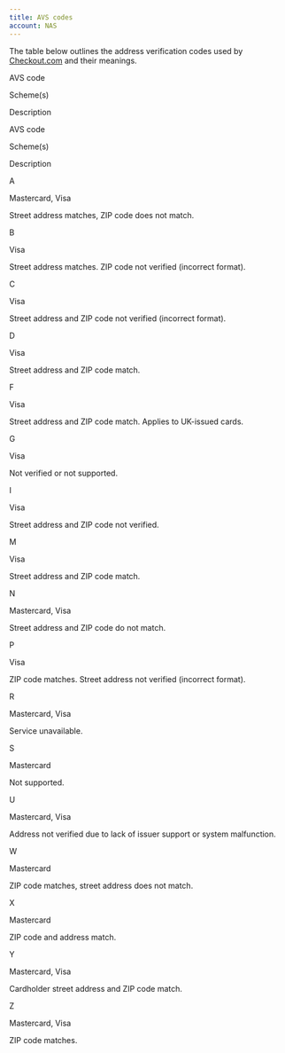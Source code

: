 ```yaml
---
title: AVS codes
account: NAS
---
```

The table below outlines the address verification codes used by [Checkout.com](http://Checkout.com) and their meanings.

AVS code

Scheme(s)

Description

AVS code

Scheme(s)

Description

A

Mastercard, Visa

Street address matches, ZIP code does not match.

B

Visa

Street address matches. ZIP code not verified (incorrect format).

C

Visa

Street address and ZIP code not verified (incorrect format).

D

Visa

Street address and ZIP code match.

F

Visa

Street address and ZIP code match. Applies to UK-issued cards.

G

Visa

Not verified or not supported.

I

Visa

Street address and ZIP code not verified.

M

Visa

Street address and ZIP code match.

N

Mastercard, Visa

Street address and ZIP code do not match.

P

Visa

ZIP code matches. Street address not verified (incorrect format).

R

Mastercard, Visa

Service unavailable.

S

Mastercard

Not supported.

U

Mastercard, Visa

Address not verified due to lack of issuer support or system malfunction.

W

Mastercard

ZIP code matches, street address does not match.

X

Mastercard

ZIP code and address match.

Y

Mastercard, Visa

Cardholder street address and ZIP code match.

Z

Mastercard, Visa

ZIP code matches.
